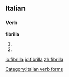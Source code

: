 ==Italian==

===Verb===
'''fibrilla'''

# {{conjugation of|fibrillare||3|s|pres|ind|lang=it}}
# {{conjugation of|fibrillare||2|s|imp|lang=it}}

[[Category:Italian verb forms]]

[[io:fibrilla]]
[[id:fibrilla]]
[[zh:fibrilla]]